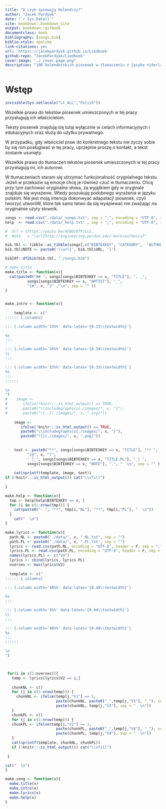 ```yaml
--- 
title: "O czym śpiewają Holendrzy?"
author: "Jacek Pardyak"
date: "`r Sys.Date()`"
site: bookdown::bookdown_site
output: bookdown::gitbook
documentclass: book
bibliography: [songs.bib]
biblio-style: apalike
link-citations: yes
url: 'https\://jacekpardyak.github.io/Liedboek'
github-repo: "JacekPardyak/Liedboek"
cover-image: "./_cover-page.png"
description: "100 holenderskich piosenek w tłumaczeniu z języka niderlandzkiego"
---
```


# Wstęp

```r
invisible(Sys.setlocale("LC_ALL","Polish"))
```


Wszelkie prawa do tekstów piosenek umieszczonych w tej pracy przysługują ich właścicielom. 

Teksty piosenek znajdują się tutaj wyłącznie w celach informacyjnych i edukacyjnych oraz służą do użytku prywatnego.

W przypadku, gdy właściciel praw do konkretnego tekstu nie życzy sobie by się nim posługiwać w tej pracy, uprzejmie proszę o kontakt, a tekst zostanie usunięty.

Wszelkie prawa do tłumaczeń tekstów piosenek umieszczonych w tej pracy przysługują mi, ich autorowi.

W tłumaczeniach staram się utrzymać funkcjonalność orygnialnego tekstu. Jeżeli w przekazie są emocje chcę je również czuć w tłumaczeniu. Chcę przy tym zachować oryginalne słowa, za wyjątkiem gdy w oryginale znajduje się wyrażenie. Wtedy poszukuję podobnego wyrażenia w języku polskim. Nie jest moją intencja dokonwyać adapatacj! piosenek, czyli tworzyć utworóW, które tak samo łatwo da się wyśpiewać nie zważając na oryginalnie użyty słownik.


```r
songs <- read.csv("./data/_songs.txt", sep = ";", encoding = "UTF-8", stringsAsFactors = F)
help  <- read.csv("./data/_help.txt" , sep = ";", encoding = "UTF-8", stringsAsFactors = F)

#  Url = {https://youtu.be/AFBGC0fPjLc},
#  Note   = "\url{http://engineering.purdue.edu/~mark/puthesis}"

bib.tbl <- tibble::as_tibble(songs[,c("BIBTEXKEY", "CATEGORY",  "AUTHOR", "TITLE", "YEAR", "URL" )])
bib.tbl$NOTE <- paste0('\\url{', bib.tbl$URL, '}')

bib2df::df2bib(bib.tbl, "./songs.bib")
```



```r
# make title
make.title <- function(x){
  cat(paste0("## ", songs[songs$BIBTEXKEY == x, "TITLE"], ", _", 
          songs[songs$BIBTEXKEY == x, "ARTIST"], "_", 
          "{#", x, "}" ,"\n", sep = "" ))
}


make.intro <- function(x){
  
    template <- c("
:::::: {.columns}

::: {.column width='33%%' data-latex='{0.33\\textwidth}'}

%s
:::

::: {.column width='34%%' data-latex='{0.34\\textwidth}'}
\\ 
:::

::: {.column width='33%%' data-latex='{0.33\\textwidth}'}
%s
:::
::::::

\n
")
#    image <- 
#       ifelse(!knitr:::is_html_output() == TRUE, 
#       paste0("\\includegraphics{./images/", x, "}"),
#       paste0("![..](./images/", x, ".svg)"))
    
    image <- 
       ifelse(!knitr:::is_html_output() == TRUE, 
       paste0("\\includegraphics{./images/", x, "}"),
       paste0("![](./images/", x, ".png)"))
    
    
    text <- paste0("**", songs[songs$BIBTEXKEY == x, "TITLE"], "** ",
          "[@", x, "]", 
          " [_", songs[songs$BIBTEXKEY == x, "TITLE.PL"], "_] ", 
          songs[songs$BIBTEXKEY == x, "NOTE"], ".", "  \n", sep = "" )
  
    cat(sprintf(template, image, text))
if (!knitr:::is_html_output()) cat("\\vfill")
    
}

make.help <- function(x){
  tmp <- help[help$BIBTEXKEY == x, ]
  for (i in c(1:nrow(tmp))) {
    cat(paste0("- ", "**", tmp[i,"NL"], "**", tmp[i,"PL"], "  \n"))
  }
    cat("  \n")
}

make.lyrics <- function(x){
  path.NL <- paste0("./data/", x, ".NL.txt", sep = "")
  path.PL <- paste0("./data/", x, ".PL.txt", sep = "")
  lyrics <- read.csv(path.NL, encoding = "UTF-8", header = F, sep = ";")
  lyrics.PL <- read.csv(path.PL, encoding = "UTF-8", header = F, sep = ";")
  names(lyrics.PL) <- c("V4")
  lyrics <- cbind(lyrics, lyrics.PL)
  nverses <- max(lyrics$V2)
  
  template <- c("
:::::: {.columns}

::: {.column width='48%%' data-latex='{0.48\\textwidth}'}

%s
:::

::: {.column width='4%%' data-latex='{0.04\\textwidth}'}
\\ 
:::

::: {.column width='48%%' data-latex='{0.48\\textwidth}'}
%s
:::
::::::

\n
")  
    


 for(i in c(1:nverses)){
   temp <- lyrics[lyrics$V2 == i,]
    
   chunkNL <- c()
   for (j in c(1:nrow(temp))) {
     chunkNL <- ifelse(temp[j,"V1"] == 1,
                       paste(chunkNL, paste0("_",temp[j,"V3"], "_"), sep = "  \n"),
                       paste(chunkNL, temp[j,"V3"], sep = "  \n"))
   }
   chunkPL <- c()
   for (j in c(1:nrow(temp))) {
   chunkPL <- ifelse(temp[j,"V1"] == 1,
                       paste(chunkPL, paste0("_",temp[j,"V4"], "_"), sep = "  \n"),
                       paste(chunkPL, temp[j,"V4"], sep = "  \n"))
   }
   cat(sprintf(template, chunkNL, chunkPL))
   if (!knitr:::is_html_output()) cat("\\vfill")
   
 }

cat("  \n")
}

make.song <- function(x){
  make.title(x)
  make.intro(x)
  make.lyrics(x)
  make.help(x)
}

```

